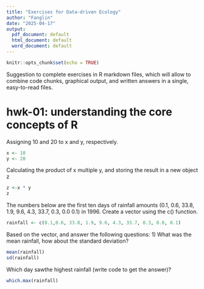 ```yaml
---
title: "Exercises for Data-driven Ecology"
author: "Fanglin"
date: "2025-04-17"
output:
  pdf_document: default
  html_document: default
  word_document: default
---
```


```r
knitr::opts_chunk$set(echo = TRUE)
```
Suggestion to complete exercises in R markdown files, which will allow to combine code chunks, graphical output, and written answers in a single, easy-to-read files.

# hwk-01: understanding the core concepts of R

Assigning 10 and 20 to x and y, respectively.

```r
x <- 10
y <- 20
```

Calculating the product of x multiple y, and storing the result in a new object z

```r
z <-x * y
z
```

The numbers below are the first ten days of rainfall amounts (0.1, 0.6, 33.8, 1.9, 9.6, 4.3, 33.7, 0.3, 0.0 0.1) in 1996. Create a vector using the c() function.
 
```r
rainfall <- c(0.1,0.6, 33.8, 1.9, 9.6, 4.3, 33.7, 0.3, 0.0, 0.1)
```

Based on the vector, and answer the following questions:
1) What was the mean rainfall, how about the standard deviation?

```r
mean(rainfall)
sd(rainfall)
```

Which day sawthe highest rainfall (write code to get the answer)?

```r
which.max(rainfall)
```

